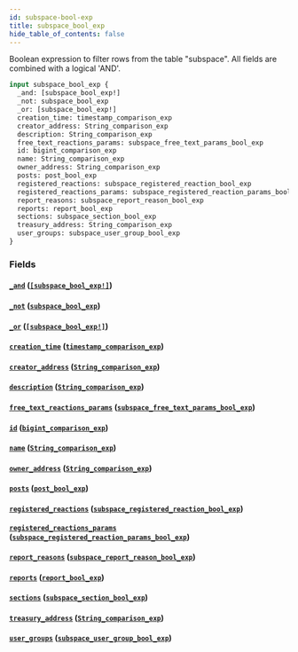 ```yaml
---
id: subspace-bool-exp
title: subspace_bool_exp
hide_table_of_contents: false
---
```



Boolean expression to filter rows from the table "subspace". All fields are combined with a logical 'AND'.

```graphql
input subspace_bool_exp {
  _and: [subspace_bool_exp!]
  _not: subspace_bool_exp
  _or: [subspace_bool_exp!]
  creation_time: timestamp_comparison_exp
  creator_address: String_comparison_exp
  description: String_comparison_exp
  free_text_reactions_params: subspace_free_text_params_bool_exp
  id: bigint_comparison_exp
  name: String_comparison_exp
  owner_address: String_comparison_exp
  posts: post_bool_exp
  registered_reactions: subspace_registered_reaction_bool_exp
  registered_reactions_params: subspace_registered_reaction_params_bool_exp
  report_reasons: subspace_report_reason_bool_exp
  reports: report_bool_exp
  sections: subspace_section_bool_exp
  treasury_address: String_comparison_exp
  user_groups: subspace_user_group_bool_exp
}
```


### Fields

#### [`_and`](#) ([`[subspace_bool_exp!]`](../inputs/subspace-bool-exp))




#### [`_not`](#) ([`subspace_bool_exp`](../inputs/subspace-bool-exp))




#### [`_or`](#) ([`[subspace_bool_exp!]`](../inputs/subspace-bool-exp))




#### [`creation_time`](#) ([`timestamp_comparison_exp`](../inputs/timestamp-comparison-exp))




#### [`creator_address`](#) ([`String_comparison_exp`](../inputs/string-comparison-exp))




#### [`description`](#) ([`String_comparison_exp`](../inputs/string-comparison-exp))




#### [`free_text_reactions_params`](#) ([`subspace_free_text_params_bool_exp`](../inputs/subspace-free-text-params-bool-exp))




#### [`id`](#) ([`bigint_comparison_exp`](../inputs/bigint-comparison-exp))




#### [`name`](#) ([`String_comparison_exp`](../inputs/string-comparison-exp))




#### [`owner_address`](#) ([`String_comparison_exp`](../inputs/string-comparison-exp))




#### [`posts`](#) ([`post_bool_exp`](../inputs/post-bool-exp))




#### [`registered_reactions`](#) ([`subspace_registered_reaction_bool_exp`](../inputs/subspace-registered-reaction-bool-exp))




#### [`registered_reactions_params`](#) ([`subspace_registered_reaction_params_bool_exp`](../inputs/subspace-registered-reaction-params-bool-exp))




#### [`report_reasons`](#) ([`subspace_report_reason_bool_exp`](../inputs/subspace-report-reason-bool-exp))




#### [`reports`](#) ([`report_bool_exp`](../inputs/report-bool-exp))




#### [`sections`](#) ([`subspace_section_bool_exp`](../inputs/subspace-section-bool-exp))




#### [`treasury_address`](#) ([`String_comparison_exp`](../inputs/string-comparison-exp))




#### [`user_groups`](#) ([`subspace_user_group_bool_exp`](../inputs/subspace-user-group-bool-exp))






